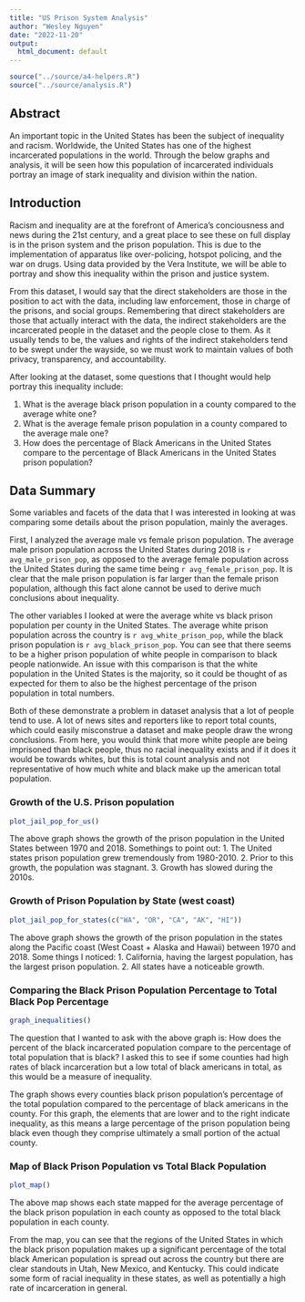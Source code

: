 ```yaml
---
title: "US Prison System Analysis"
author: "Wesley Nguyen"
date: "2022-11-20"
output:
  html_document: default
---
```


```r
source("../source/a4-helpers.R")
source("../source/analysis.R")
```

## Abstract
An important topic in the United States has been the subject of inequality and racism. Worldwide, the United States has one of the highest incarcerated populations in the world. Through the below graphs and analysis, it will be seen how this population of incarcerated individuals portray an image of stark inequality and division within the nation.

## Introduction
Racism and inequality are at the forefront of America's conciousness and news during the 21st century, and a great place to see these on full display is in the prison system and the prison population. This is due to the implementation of apparatus like over-policing, hotspot policing, and the war on drugs. Using data provided by the Vera Institute, we will be able to portray and show this inequality within the prison and justice system. 

From this dataset, I would say that the direct stakeholders are those in the position to act with the data, including law enforcement, those in charge of the prisons, and social groups. Remembering that direct stakeholders are those that actually interact with the data, the indirect stakeholders are the incarcerated people in the dataset and the people close to them. As it usually tends to be, the values and rights of the indirect stakeholders tend to be swept under the wayside, so we must work to maintain values of both privacy, transparency, and accountability.

After looking at the dataset, some questions that I thought would help portray this inequality include:

1. What is the average black prison population in a county compared to the average white one?
2. What is the average female prison population in a county compared to the average male one?
3. How does the percentage of Black Americans in the United States compare to the percentage of Black Americans in the United States prison population?

## Data Summary

Some variables and facets of the data that I was interested in looking at was comparing some details about the prison population, mainly the averages. 

First, I analyzed the average male vs female prison population. The average male prison population across the United States during 2018 is `r avg_male_prison_pop`, as opposed to the average female population across the United States during the same time being `r avg_female_prison_pop`. It is clear that the male prison population is far larger than the female prison population, although this fact alone cannot be used to derive much conclusions about inequality.

The other variables I looked at were the average white vs black prison population per county in the United States. The average white prison population across the country is `r avg_white_prison_pop`, while the black prison population is `r avg_black_prison_pop`. You can see that there seems to be a higher prison population of white people in comparison to black people nationwide. An issue with this comparison is that the white population in the United States is the majority, so it could be thought of as expected for them to also be the highest percentage of the prison population in total numbers.

Both of these demonstrate a problem in dataset analysis that a lot of people tend to use. A lot of news sites and reporters like to report total counts, which could easily misconstrue a dataset and make people draw the wrong conclusions. From here, you would think that more white people are being imprisoned than black people, thus no racial inequality exists and if it does it would be towards whites, but this is total count analysis and not representative of how much white and black make up the american total population.


### Growth of the U.S. Prison population
```r
plot_jail_pop_for_us()
```

The above graph shows the growth of the prison population in the United States between 1970 and 2018. Somethings to point out:
1. The United states prison population grew tremendously from 1980-2010.
2. Prior to this growth, the population was stagnant.
3. Growth has slowed during the 2010s.

### Growth of Prison Population by State (west coast)
```r
plot_jail_pop_for_states(c("WA", "OR", "CA", "AK", "HI"))
```

The above graph shows the growth of the prison population in the states along the Pacific coast (West Coast + Alaska and Hawaii) between 1970 and 2018. Some things I noticed:
1. California, having the largest population, has the largest prison population.
2. All states have a noticeable growth.

### Comparing the Black Prison Population Percentage to Total Black Pop Percentage
```r
graph_inequalities()
```

The question that I wanted to ask with the above graph is: How does the percent of the black incarcerated population compare to the percentage of total population that is black? I asked this to see if some counties had high rates of black incarceration but a low total of black americans in total, as this would be a measure of inequality.

The graph shows every counties black prison population's percentage of the total population compared to the percentage of black americans in the county. For this graph, the elements that are lower and to the right indicate inequality, as this means a large percentage of the prison population being black even though they comprise ultimately a small portion of the actual county.

### Map of Black Prison Population vs Total Black Population
```r
plot_map()
```

The above map shows each state mapped for the average percentage of the black prison population in each county as opposed to the total black population in each county.

From the map, you can see that the regions of the United States in which the black prison population makes up a significant percentage of the total black American population is spread out across the country but there are clear standouts in Utah, New Mexico, and Kentucky. This could indicate some form of racial inequality in these states, as well as potentially a high rate of incarceration in general.
